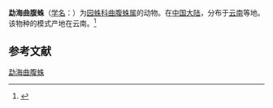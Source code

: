 {{Speciesbox
| name = 勐海曲腹蛛
| status = 
| status_system = 
| image = 
| genus = Cyrtarachne
| species = menghaiensis
| authority = Yin, Peng & Wang, 1994
}}

'''勐海曲腹蛛'''（[[学名|学名]]：{{lang|la|''Cyrtarachne menghaiensis''}}）为[[园蛛科|园蛛科]][[曲腹蛛属|曲腹蛛属]]的动物。在[[中国大陆|中国大陆]]，分布于[[云南|云南]]等地。该物种的模式产地在云南。<ref name='id13641'>{{cite web| url =http://www.bioinfo.cn/db05/BjdwSpecies.php?action=view&id=13641| title =勐海曲腹蛛| work =《中国动物物种编目数据库》| publisher =中国科学院微生物研究所| author =中国科学院动物研究所| accessdate =2009-04-28| deadurl =yes| archiveurl =https://web.archive.org/web/20160305053011/http://www.bioinfo.cn/db05/BjdwSpecies.php?action=view&id=13641| archivedate =2016-03-05}}</ref>

== 参考文献 ==
{{reflist}}

{{Wikispecies|Cyrtarachyne menghaiensis}}
{{Taxonbar|from=Q2169862}}

[[Category:曲腹蛛属|勐海曲腹蛛]]


{{蜘蛛小作品}}
